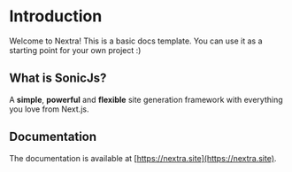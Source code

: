 # Introduction
 
Welcome to Nextra! This is a basic docs template. You can use it as a starting point for your own project :)

## What is SonicJs?

A **simple**, **powerful** and **flexible** site generation framework with everything you love from Next.js.

## Documentation

The documentation is available at [https://nextra.site](https://nextra.site).
